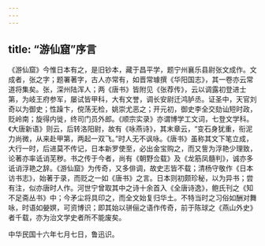 ```yaml
---
---
---
```

title: “游仙窟”序言
---



《游仙窟》今惟日本有之，是旧钞本，藏于昌平学，题宁州襄乐县尉张文成作。文成者，张之字；题署著字，古人亦常有，如晋常璩撰《华阳国志》，其一卷亦云常道将集矣。张，深州陆浑人；两《唐书》皆附见《张荐传》，云以调露初登进士第，为岐王府参军，屡试皆甲科，大有文誉，调长安尉迁鸿胪丞。证圣中，天官刘奇以为御史；性躁卞，傥荡无检，姚崇尤恶之；开元初，御史李全交劾讪短时政，贬岭南；旋得内徙，终司门员外郎。《顺宗实录》亦谓博学工文词，七登文学科。《大唐新语》则云，后转洛阳尉，故有《咏燕诗》，其末章云，“变石身犹重，衔泥力尚微，从来赴甲第，两起一双飞。”时人无不讽咏。《唐书》虽称其文下笔立成，大行一时，后进莫不传记，日本新罗使至，必出金宝购之，而又訾为浮艳少理致，论著亦率诋诮芜秽。书之传于今者，尚有《朝野佥载》及《龙筋凤髓判》，诚亦多诋诮浮艳之辞。《游仙窟》为传奇，又多俳调，故史志皆不载；清杨守敬作《日本访书志》，始著于录，而贬之一如《唐书》之言。日本则初颇珍秘，以为异书；尝有注，似亦唐时人作。河世宁曾取其中之诗十余首入《全唐诗逸》，鲍氏刊之《知不足斋丛书》中；今矛尘将具印之，而全文始复归华土。不特当时之习俗如酬对舞咏，时语如嫈嫇，可资博识；即其始以骈俪之语作传奇，前于陈球之《燕山外史》者千载，亦为治文学史者所不能废矣。

中华民国十六年七月七日，鲁迅识。